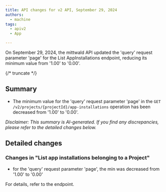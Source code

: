 ```yaml
---
title: API changes for v2 API, September 29, 2024
authors:
  - machine
tags:
  - apiv2
  - App

---
```



On September 29, 2024, the mittwald API updated the 'query' request parameter 'page' for the List AppInstallations endpoint, reducing its minimum value from '1.00' to '0.00'.

{/* truncate */}



## Summary


- The minimum value for the 'query' request parameter 'page' in the `GET /v2/projects/{projectId}/app-installations` operation has been decreased from '1.00' to '0.00'.

_Disclaimer: This summary is AI-generated. If you find any discrepancies, please refer to the detailed changes below._


## Detailed changes



### Changes in "List app installations belonging to a Project"


- for the 'query' request parameter 'page', the min was decreased from '1.00' to '0.00'


For details, refer to the <OperationLink operation="app-list-appinstallations" apiVersion="v2" /> endpoint.



